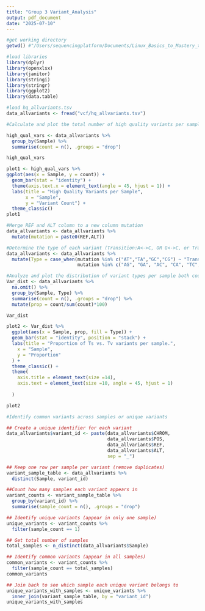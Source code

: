 ```yaml
---
title: "Group 3 Variant_Analysis"
output: pdf_document
date: "2025-07-10"
---
```

```r
#get working directory
getwd() #"/Users/sequencingplatform/Documents/Linux_Basics_to_Mastery_training/Module-15"
```

```r
#load libraries
library(dplyr)
library(openxlsx)
library(janitor)
library(stringi)
library(stringr)
library(ggplot2)
library(data.table)
```



```r
#load hq_allvariants.tsv
data_allvariants <- fread("vcf/hq_allvariants.tsv")
```


```r
#Calculate and plot the total number of high quality variants per sample

high_qual_vars <- data_allvariants %>%
  group_by(Sample) %>%
  summarise(count = n(), .groups = "drop")

high_qual_vars

plot1 <- high_qual_vars %>%
ggplot(aes(x = Sample, y = count)) +
  geom_bar(stat = "identity") +
  theme(axis.text.x = element_text(angle = 45, hjust = 1)) +
  labs(title = "High Quality Variants per Sample",
       x = "Sample",
       y = "Variant Count") +
  theme_classic()
plot1

```

```r
#Merge REF and ALT column to a new column mutation
data_allvariants <- data_allvariants %>%
  mutate(mutation = paste0(REF,ALT))

```

```r
#Determine the type of each variant (Transition:A<->C, OR G<->C, or Transversion) and add them to a new column called Type
data_allvariants <- data_allvariants %>%
  mutate(Type = case_when(mutation %in% c("AT","TA","GC","CG") ~ "Transition",
                          mutation %in% c("AG", "GA", "AC", "CA", "TC", "CT", "TG", "GT") ~ "Transversion"))

```

```r
#Analyze and plot the distribution of variant types per sample both count and proportions
Var_dist <- data_allvariants %>%
  na.omit() %>%
  group_by(Sample, Type) %>%
  summarise(count = n(), .groups = "drop") %>%
  mutate(prop = count/sum(count)*100)

Var_dist

plot2 <- Var_dist %>%
  ggplot(aes(x = Sample, prop, fill = Type)) +
  geom_bar(stat = "identity", position = "stack") +
  labs(title = "Proportion of Ts vs. Tv variants per sample.",
    x = "Sample",
    y = "Proportion"
  ) +
  theme_classic() +
  theme(
    axis.title = element_text(size =14),
    axis.text = element_text(size =10, angle = 45, hjust = 1)
    
  )

plot2   
```

```r
#Identify common variants across samples or unique variants

## Create a unique identifier for each variant
data_allvariants$variant_id <- paste(data_allvariants$CHROM,
                                     data_allvariants$POS,
                                     data_allvariants$REF,
                                     data_allvariants$ALT,
                                     sep = "_")

## Keep one row per sample per variant (remove duplicates)
variant_sample_table <- data_allvariants %>%
  distinct(Sample, variant_id)

##Count how many samples each variant appears in
variant_counts <- variant_sample_table %>%
  group_by(variant_id) %>%
  summarise(sample_count = n(), .groups = "drop")

## Identify unique variants (appear in only one sample)
unique_variants <- variant_counts %>%
  filter(sample_count == 1)

## Get total number of samples
total_samples <- n_distinct(data_allvariants$Sample)

## Identify common variants (appear in all samples)
common_variants <- variant_counts %>%
  filter(sample_count == total_samples)
common_variants

## Join back to see which sample each unique variant belongs to
unique_variants_with_samples <- unique_variants %>%
  inner_join(variant_sample_table, by = "variant_id")
unique_variants_with_samples
```